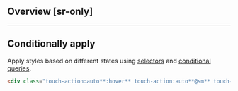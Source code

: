 ## Overview [sr-only]
<Overview/>

---

## Conditionally apply
Apply styles based on different states using [selectors](/guide/state-selectors) and [conditional queries](/guide/conditional-queries).
```html
<div class="touch-action:auto**:hover** touch-action:auto**@sm** touch-action:auto**@dark** touch-action:auto**@print**">…</div>
```

